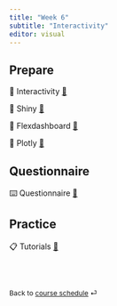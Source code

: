 ```yaml
---
title: "Week 6"
subtitle: "Interactivity"
editor: visual
---
```



## Prepare

📖 Interactivity [🔗](/contents/week-6/01_interactivity.qmd)

📖 Shiny [🔗](/contents/week-6/02_shiny.qmd)

📖 Flexdashboard [🔗](/contents/week-6/03_flexdashboard.qmd)

📖 Plotly [🔗](/contents/week-6/04_plotly.qmd)


## Questionnaire

⌨️ Questionnaire [🔗](/questionnaire/qcm-week-6.qmd)

## Practice

📋 Tutorials [🔗](/labs/lab-week-6.qmd)

<br><br>

::: {style="font-size: 0.875em;"}
Back to [course schedule](/ "Course schedule") ⏎
:::